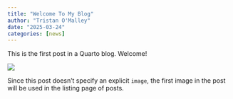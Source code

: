 ```yaml
---
title: "Welcome To My Blog"
author: "Tristan O'Malley"
date: "2025-03-24"
categories: [news]
---
```


This is the first post in a Quarto blog. Welcome!

![](thumbnail.jpg)

Since this post doesn't specify an explicit `image`, the first image in the post will be used in the listing page of posts.
